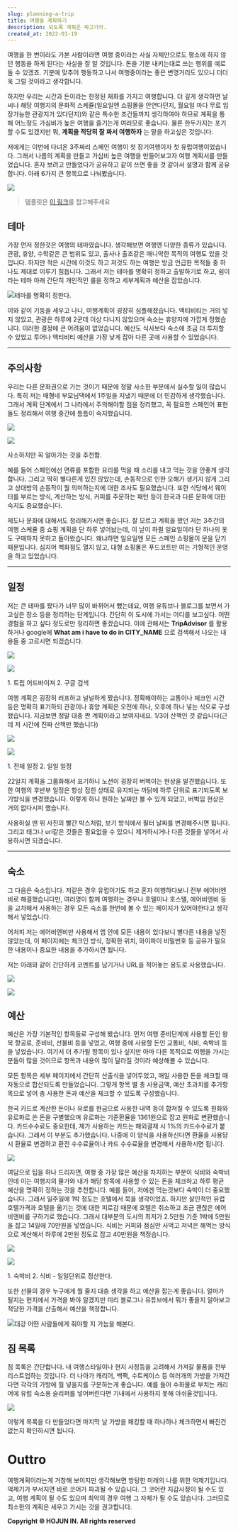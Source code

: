 ```yaml
---
slug: planning-a-trip
title: 여행을 계획하기
description: 되도록 계획은 짜고가자.
created_at: 2022-01-19
---
```


여행을 한 번이라도 가본 사람이라면 여행 중이라는 사실 자체만으로도 평소에 하지 않던 행동을 하게 된다는 사실을 잘 알 것입니다. 돈을 기분
내키는대로 쓰는 행위를 예로 들 수 있겠죠. 기분에 맞추어 행동하고 나서 여행중이라는 좋은 변명거리도 있으니 더더욱 그럴 것이라고
생각합니다.

하지만 우리는 시간과 돈이라는 한정된 재화를 가지고 여행합니다. 더 깊게 생각하면 날씨나 해당 여행지의 문화적 스케쥴(일요일엔 쇼핑몰을
안연다던지, 월요일 마다 무료 입장가능한 관광지가 있다던지)와 같은 특수한 조건들까지 생각하여야 하므로 계획을 통해 어느정도 가심비가 높은
여행을 즐기는게 여러모로 좋습니다. 물론 한두가지는 포기할 수도 있겠지만 뭐, **계획을 적당히 잘 짜서 여행하자** 는 말을 하고싶은
것입니다.

저에게는 이번에 다녀온 3주짜리 스페인 여행이 첫 장기여행이자 첫 유럽여행이었습니다. 그래서 나름의 계획을 만들고 가심비 높은 여행을
만들어보고자 여행 계획서를 만들었습니다. 혼자 보려고 만들었다가 공유하고 같이 쓰면 좋을 것 같아서 설명과 함께 공유합니다. 아래 6가지 큰
항목으로 나눠봤습니다.

![](http://t1.daumcdn.net/brunch/service/user/aVyy/image/_0ropc5gOgxBbBJVeLmjeTDq-ns.png)

> 템플릿은 [이 링크](https://hjinn.notion.site/a88deb9e500b4275be88b662f94d27c2)를
> 참고해주세요

## 테마

가장 먼저 정한것은 여행의 테마였습니다. 생각해보면 여행엔 다양한 종류가 있습니다. 관광, 휴양, 수학같은 큰 범위도 있고, 출사나 출조같은
매니악한 목적의 여행도 있을 것입니다. 하지만 적은 시간에 이것도 하고 저것도 하는 여행은 방금 언급한 목적들 중 하나도 제대로 이루기
힘듭니다. 그래서 저는 테마를 명확히 정하고 출발하기로 하고, 쉼이라는 테마 아래 간단히 개인적인 룰을 정하고 세부계획과 예산을 잡았습니다.

![](http://t1.daumcdn.net/brunch/service/user/aVyy/image/nnwV0vSu7elSRCzeq0ynNul2-w0.png)테마를
명확히 정한다.

이와 같이 기둥을 세우고 나니, 여행계획이 굉장히 심플해졌습니다. 액티비티는 거의 넣지 않았고, 관광은 하루에 2군데 이상 다니지 않았으며
숙소는 휴양지에 가깝게 정했습니다. 이러한 결정에 큰 어려움이 없었습니다. 예산도 식사보다 숙소에 조금 더 투자할 수 있었고 투어나 액티비티
예산을 가장 낮게 잡아 다른 곳에 사용할 수 있었습니다.

---

## 주의사항

우리는 다른 문화권으로 가는 것이기 때문에 정말 사소한 부분에서 실수할 일이 많습니다. 특히 저는 매형네 부모님댁에서 1주일을 지냈기 때문에
더 민감하게 생각했습니다. 그래서 계획 단계에서 그 나라에서 주의해야할 점을 정리했고, 꼭 필요한 스페인어 표현들도 정리해서 여행 중간에
틈틈이 숙지했습니다.

![](http://t1.daumcdn.net/brunch/service/user/aVyy/image/kScLVrae9Yp8kge14lFkQZMVc20.png)

![](http://t1.daumcdn.net/brunch/service/user/aVyy/image/p-jLq7D5bavDqtADv3uySgnNLJE.png)

사소하지만 꼭 알아가는 것을 추천함.

예를 들어 스페인에선 면류를 포함한 요리를 먹을 때 소리를 내고 먹는 것을 안좋게 생각합니다. 그리고 딱히 별다른게 있진 않았는데,
손동작으로 인한 오해가 생기지 않게 그리고 상대방의 손동작이 뭘 의미하는지에 대한 조사도 필요했습니다. 또한 식당에서 웨이터를 부르는 방식,
계산하는 방식, 커피를 주문하는 패턴 등이 한국과 다른 문화에 대한 숙지도 중요했습니다.

제도나 문화에 대해서도 정리해가시면 좋습니다. 잘 모르고 계획을 짰던 저는 3주간의 여행 스케쥴 중 쇼핑 계획을 단 하루 넣어놨는데, 이
날이 하필 일요일이라 단 하나의 옷도 구매하지 못하고 돌아왔습니다. 왜냐하면 일요일엔 모든 스페인 쇼핑몰이 문을 닫기 때문입니다. 심지어
백화점도 열지 않고, 대형 쇼핑몰은 푸드코트만 여는 기형적인 운영을 하고 있었습니다.

---

## 일정

저는 큰 테마를 짰다가 너무 많이 바뀌어서 뺐는데요, 여행 유튜브나 블로그를 보면서 가고싶은 장소 등을 정리하는 단계입니다. 간단히 이
도시에 가서는 어디를 보고싶다. 어떤 경험을 하고 싶다 정도로만 정리하면 좋겠습니다. 이에 관해서는 **TripAdvisor** 를
활용하거나 google에 **What am i have to do in CITY_NAME** 으로 검색해서 나오는 내용들 중 고르시면
되겠습니다.

![](http://t1.daumcdn.net/brunch/service/user/aVyy/image/YLXTTVf3kXivYNjNgDpp_VVmWbI.jpeg)

![](http://t1.daumcdn.net/brunch/service/user/aVyy/image/LccYnPN0AjVB1MBo2ioLgEkNKF4.png)

1\. 트립 어드바이져 2. 구글 검색

여행 계획은 굉장히 러프하고 널널하게 짰습니다. 정확해야하는 교통이나 체크인 시간 등은 명확히 표기하되 관광이나 휴양 계획은 오전에 하나,
오후에 하나 넣는 식으로 구성했습니다. 지금보면 정말 대충 짠 계획이라고 보여지네요. 1/3이 산책인 것 같습니다(근데 저 시간에 진짜
산책만 했습니다)

![](http://t1.daumcdn.net/brunch/service/user/aVyy/image/wqXbyD_MAOUjeKF9BOxVKuAZOBo.png)

![](http://t1.daumcdn.net/brunch/service/user/aVyy/image/j16gbITuLrcsrTfFsLnsbO0BBLM.png)

1\. 전체 일정 2. 일일 일정

22일치 계획을 그룹화해서 표기하니 노션이 굉장히 버벅이는 현상을 발견했습니다. 또한 여행의 후반부 일정은 항상 접힌 상태로 유지되는 까닭에
하루 단위로 표기되도록 보기방식을 변경했습니다. 이렇게 하니 원하는 날짜만 볼 수 있게 되었고, 버벅임 현상은 거의 없다시피 했습니다.

사용하실 땐 위 사진의 빨간 박스처럼, 보기 방식에서 필터 날짜를 변경해주시면 됩니다. 그리고 태그나 url같은 것들은 필요없을 수 있으니
제거하시거나 다른 것들을 넣어서 사용하시면 되겠습니다.

---

## 숙소

그 다음은 숙소입니다. 저같은 경우 유럽이기도 하고 혼자 여행하다보니 전부 에어비엔비로 해결했습니다만, 여러명이 함께 여행하는 경우나
호텔이나 호스텔, 에어비엔비 등을 교차해서 사용하는 경우 모든 숙소를 한번에 볼 수 있는 페이지가 있어야한다고 생각해서 넣었습니다.

어처피 저는 에어비엔비만 사용해서 앱 안에 모든 내용이 있다보니 별다른 내용을 넣진 않았는데, 이 페이지에는 체크인 방식, 정확한 위치,
와이파이 비밀번호 등 공유가 필요한 내용이나 중요한 내용을 추가하시면 됩니다.

저는 아래와 같이 간단하게 코멘트를 남기거나 URL을 적어놓는 용도로 사용했습니다.

![](http://t1.daumcdn.net/brunch/service/user/aVyy/image/BDL_27IFt-0q-e7e90vFtymtdUA.png)

![](http://t1.daumcdn.net/brunch/service/user/aVyy/image/GJJWD4OL6zdtSs4eXa9u_0TztdE.png)

## 예산

예산은 가장 기본적인 항목들로 구성해 봤습니다. 먼저 여행 준비단계에 사용할 돈인 왕복 항공료, 준비비, 선물비 등을 넣었고, 여행 중에
사용할 돈인 교통비, 식비, 숙박비 등을 넣었습니다. 여기서 더 추가될 항목이 있나 싶지만 아마 다른 목적으로 여행을 가시는 분들이 많을
것이므로 항목과 내용이 많이 달라질 것이라 예상해볼 수 있습니다.

모든 항목은 세부 페이지에서 간단히 산출식을 넣어두었고, 매일 사용한 돈을 체크할 때 자동으로 합산되도록 만들었습니다. 그렇게 항목 별 총
사용금액, 예산 초과치를 추가항목으로 넣어 총 사용한 돈과 예산을 체크할 수 있도록 구성했습니다.

한국 카드로 계산한 돈이나 유로를 현금으로 사용한 내역 등이 합쳐질 수 있도록 원화와 유로화로 쓴 돈을 구별했으며 유로화는 기준환율을
1361원으로 잡고 원화로 변환했습니다. 카드수수료도 중요한데, 제가 사용하는 카드는 해외결제 시 1%의 카드수수료가 붙습니다. 그래서 이
부분도 추가했습니다. 나중에 이 양식을 사용하신다면 환율을 사용당시 환율로 변경하고 환전 수수료율이나 카드 수수료율을 변경해서 사용하시면
됩니다.

![](http://t1.daumcdn.net/brunch/service/user/aVyy/image/NxL2bnF9uu8avw1L5fZRPBsKD6U.png)

여담으로 팁을 하나 드리자면, 여행 중 가장 많은 예산을 차지하는 부분이 식비와 숙박비인데 이는 여행지의 물가와 내가 해당 항목에 사용할 수
있는 돈을 체크하고 하루 평균 예산을 명확히 정하는 것을 추천합니다. 예를 들어, 저에겐 먹는것보다 숙박이 더 중요했습니다. 그래서 일주일에
1박 정도는 호텔에서 묵을 생각이었죠. 하지만 살인적인 유럽 호텔가격과 호텔을 옮기는 것에 대한 피로감 때문에 호텔은 취소하고 조금 괜찮은
에어비엔비를 구하기로 했습니다. 그래서 대부분의 도시의 최저가 2.5만원 기준 1박에 5만원을 잡고 14일에 70만원을 넣었습니다. 식비는
커피와 점심만 사먹고 저녁은 해먹는 방식으로 계산해서 하루에 2만원 정도로 잡고 40만원을 책정습니다.

![](http://t1.daumcdn.net/brunch/service/user/aVyy/image/VHVKlXqxXXJwXmRtzMOxK_njaNI.png)

![](http://t1.daumcdn.net/brunch/service/user/aVyy/image/Vr7ywCCBGWoc_XRCqXFog0ORmQM.png)

1\. 숙박비 2. 식비 - 일일단위로 정산한다.

또한 선물의 경우 누구에게 뭘 줄지 대충 생각을 하고 예산을 잡는게 좋습니다. 얼마가 될지는 현지에서 가격을 봐야 알겠지만 미리 블로그나
유튜브에서 뭐가 좋을지 알아보고 적당한 가격을 산출해서 예산을 책정합니다.

![](http://t1.daumcdn.net/brunch/service/user/aVyy/image/BB4UKVKejb5ahaxIuu4Pe_Ln21I.png)대강
어떤 사람들에게 줘야할 지 가늠을 해본다.

## 짐 목록

짐 목록은 간단합니다. 내 여행스타일이나 현지 사정등을 고려해서 가져갈 물품을 전부 리스트업하는 것입니다. 더 나아가 캐리어, 백팩,
수트케이스 등 여러개의 가방을 가져간다면 각각의 가방에 뭘 넣을지를 구분하는게 좋습니다. 예를 들어 수화물로 부치는 캐리어에 유럽 숙소용
슬리퍼를 넣어버린다면 기내에서 사용하지 못해 아쉬울것입니다.

![](http://t1.daumcdn.net/brunch/service/user/aVyy/image/u2jX4qd7XXeyTiyXu0CEKlR-A7c.png)

이렇게 목록을 다 만들었다면 마지막 날 가방을 패킹할 때 하나하나 체크하면서 빠진건 없는지 확인하시면 됩니다.

# Outtro

여행계획이라는게 거창해 보이지만 생각해보면 방탕한 미래의 나를 위한 억제기입니다. 억제기가 부서지면 바로 코어가 파괴될 수 있습니다. 그
코어란 지갑사정이 될 수도 있고, 여행 계획이 될 수도 있으며 최악의 경우 여행 그 자체가 될 수도 있습니다. 그러므로 최소한의 계획은
세우고 가시는 것을 권고합니다.

**Copyright © HOJUN IN. All rights reserved**
